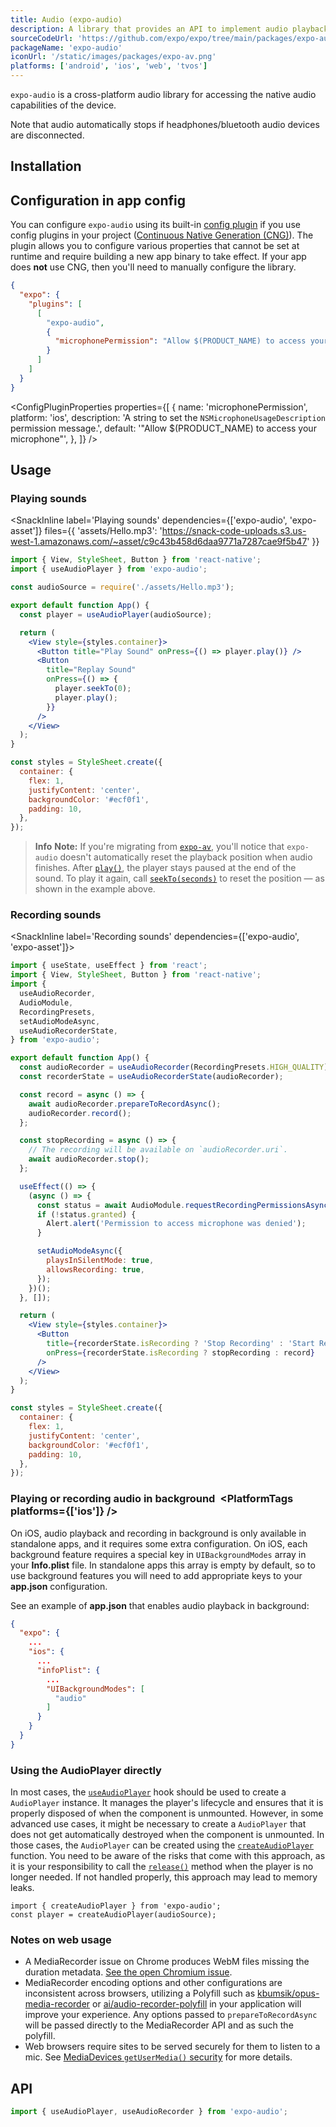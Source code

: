```yaml
---
title: Audio (expo-audio)
description: A library that provides an API to implement audio playback and recording in apps.
sourceCodeUrl: 'https://github.com/expo/expo/tree/main/packages/expo-audio'
packageName: 'expo-audio'
iconUrl: '/static/images/packages/expo-av.png'
platforms: ['android', 'ios', 'web', 'tvos']
---
```



`expo-audio` is a cross-platform audio library for accessing the native audio capabilities of the device.

Note that audio automatically stops if headphones/bluetooth audio devices are disconnected.

## Installation

<APIInstallSection />

## Configuration in app config

You can configure `expo-audio` using its built-in [config plugin](/config-plugins/introduction/) if you use config plugins in your project ([Continuous Native Generation (CNG)](/workflow/continuous-native-generation/)). The plugin allows you to configure various properties that cannot be set at runtime and require building a new app binary to take effect. If your app does **not** use CNG, then you'll need to manually configure the library.

<ConfigPluginExample>

```json app.json
{
  "expo": {
    "plugins": [
      [
        "expo-audio",
        {
          "microphonePermission": "Allow $(PRODUCT_NAME) to access your microphone."
        }
      ]
    ]
  }
}
```

</ConfigPluginExample>

<ConfigPluginProperties
  properties={[
    {
      name: 'microphonePermission',
      platform: 'ios',
      description: 'A string to set the `NSMicrophoneUsageDescription` permission message.',
      default: '"Allow $(PRODUCT_NAME) to access your microphone"',
    },
  ]}
/>

## Usage

### Playing sounds

<SnackInline
  label='Playing sounds'
  dependencies={['expo-audio', 'expo-asset']}
  files={{
    'assets/Hello.mp3': 'https://snack-code-uploads.s3.us-west-1.amazonaws.com/~asset/c9c43b458d6daa9771a7287cae9f5b47'
  }}
>

```jsx
import { View, StyleSheet, Button } from 'react-native';
import { useAudioPlayer } from 'expo-audio';

const audioSource = require('./assets/Hello.mp3');

export default function App() {
  const player = useAudioPlayer(audioSource);

  return (
    <View style={styles.container}>
      <Button title="Play Sound" onPress={() => player.play()} />
      <Button
        title="Replay Sound"
        onPress={() => {
          player.seekTo(0);
          player.play();
        }}
      />
    </View>
  );
}

const styles = StyleSheet.create({
  container: {
    flex: 1,
    justifyContent: 'center',
    backgroundColor: '#ecf0f1',
    padding: 10,
  },
});
```

</SnackInline>

> **Info** **Note:** If you're migrating from [`expo-av`](av.mdx), you'll notice that `expo-audio` doesn't automatically reset the playback position when audio finishes. After [`play()`](#play), the player stays paused at the end of the sound. To play it again, call [`seekTo(seconds)`](#seektoseconds) to reset the position — as shown in the example above.

### Recording sounds

<SnackInline label='Recording sounds' dependencies={['expo-audio', 'expo-asset']}>

```jsx
import { useState, useEffect } from 'react';
import { View, StyleSheet, Button } from 'react-native';
import {
  useAudioRecorder,
  AudioModule,
  RecordingPresets,
  setAudioModeAsync,
  useAudioRecorderState,
} from 'expo-audio';

export default function App() {
  const audioRecorder = useAudioRecorder(RecordingPresets.HIGH_QUALITY);
  const recorderState = useAudioRecorderState(audioRecorder);

  const record = async () => {
    await audioRecorder.prepareToRecordAsync();
    audioRecorder.record();
  };

  const stopRecording = async () => {
    // The recording will be available on `audioRecorder.uri`.
    await audioRecorder.stop();
  };

  useEffect(() => {
    (async () => {
      const status = await AudioModule.requestRecordingPermissionsAsync();
      if (!status.granted) {
        Alert.alert('Permission to access microphone was denied');
      }

      setAudioModeAsync({
        playsInSilentMode: true,
        allowsRecording: true,
      });
    })();
  }, []);

  return (
    <View style={styles.container}>
      <Button
        title={recorderState.isRecording ? 'Stop Recording' : 'Start Recording'}
        onPress={recorderState.isRecording ? stopRecording : record}
      />
    </View>
  );
}

const styles = StyleSheet.create({
  container: {
    flex: 1,
    justifyContent: 'center',
    backgroundColor: '#ecf0f1',
    padding: 10,
  },
});
```

</SnackInline>

### Playing or recording audio in background&ensp;<PlatformTags platforms={['ios']} />

On iOS, audio playback and recording in background is only available in standalone apps, and it requires some extra configuration.
On iOS, each background feature requires a special key in `UIBackgroundModes` array in your **Info.plist** file.
In standalone apps this array is empty by default, so to use background features you will need to add appropriate keys to your **app.json** configuration.

See an example of **app.json** that enables audio playback in background:

```json
{
  "expo": {
    ...
    "ios": {
      ...
      "infoPlist": {
        ...
        "UIBackgroundModes": [
          "audio"
        ]
      }
    }
  }
}
```

### Using the AudioPlayer directly

In most cases, the [`useAudioPlayer`](#useaudioplayersource-options) hook should be used to create a `AudioPlayer` instance. It manages the player's lifecycle and ensures that it is properly disposed of when the component is unmounted. However, in some advanced use cases, it might be necessary to create a `AudioPlayer` that does not get automatically destroyed when the component is unmounted.
In those cases, the `AudioPlayer` can be created using the [`createAudioPlayer`](#audiocreateaudioplayersource-updateinterval) function. You need to be aware of the risks that come with this approach, as it is your responsibility to call the [`release()`](../sdk/expo/#release) method when the player is no longer needed. If not handled properly, this approach may lead to memory leaks.

```tsx
import { createAudioPlayer } from 'expo-audio';
const player = createAudioPlayer(audioSource);
```

### Notes on web usage

- A MediaRecorder issue on Chrome produces WebM files missing the duration metadata. [See the open Chromium issue](https://bugs.chromium.org/p/chromium/issues/detail?id=642012).
- MediaRecorder encoding options and other configurations are inconsistent across browsers, utilizing a Polyfill such as [kbumsik/opus-media-recorder](https://github.com/kbumsik/opus-media-recorder) or [ai/audio-recorder-polyfill](https://github.com/ai/audio-recorder-polyfill) in your application will improve your experience. Any options passed to `prepareToRecordAsync` will be passed directly to the MediaRecorder API and as such the polyfill.
- Web browsers require sites to be served securely for them to listen to a mic. See [MediaDevices `getUserMedia()` security](https://developer.mozilla.org/en-US/docs/Web/API/MediaDevices/getUserMedia#security) for more details.

## API

```js
import { useAudioPlayer, useAudioRecorder } from 'expo-audio';
```

<APISection packageName="expo-audio" apiName="Audio" />
